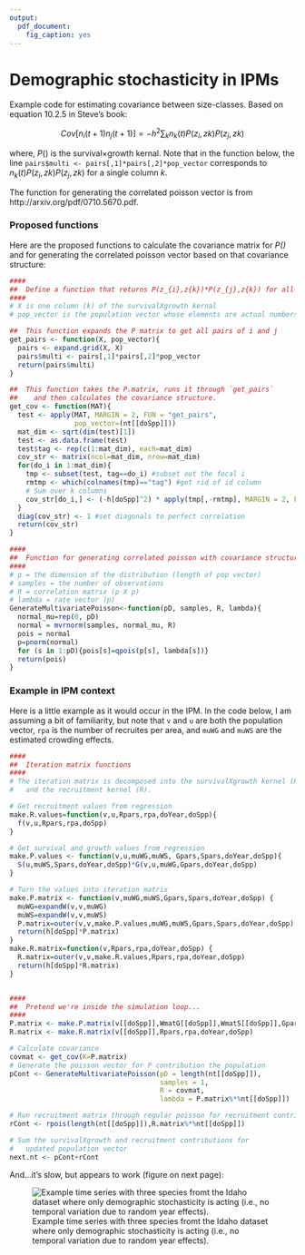 ```yaml
---
output: 
  pdf_document:
    fig_caption: yes
---
```


# Demographic stochasticity in IPMs

Example code for estimating covariance between size-classes. Based on equation 10.2.5 in Steve's book:

$$
Cov[n_{i}(t+1)n_{j}(t+1)] = -h^{2} \sum_{k} n_{k}(t)P(z_{i},z{k})P(z_{j},z{k})
$$

where, $P()$ is the survival$\times$growth kernal. Note that in the function below, the line `pairs$multi <- pairs[,1]*pairs[,2]*pop_vector` corresponds to $n_{k}(t)P(z_{i},z{k})P(z_{j},z{k})$ for a single column *k*.

The function for generating the correlated poisson vector is from http://arxiv.org/pdf/0710.5670.pdf.

### Proposed functions
Here are the proposed functions to calculate the covariance matrix for *P()* and for generating the correlated poisson vector based on that covariance structure:

```r
####
##  Define a function that returns P(z_{i},z{k})*P(z_{j},z{k}) for all i,j combos
####
# X is one column (k) of the survivalXgrowth kernal
# pop_vector is the population vector whose elements are actual numbers of individuals

##  This function expands the P matrix to get all pairs of i and j
get_pairs <- function(X, pop_vector){
  pairs <- expand.grid(X, X)
  pairs$multi <- pairs[,1]*pairs[,2]*pop_vector
  return(pairs$multi)
}  

##  This function takes the P.matrix, runs it through `get_pairs`
##    and then calculates the covariance structure.
get_cov <- function(MAT){
  test <- apply(MAT, MARGIN = 2, FUN = "get_pairs", 
                pop_vector=(nt[[doSpp]]))
  mat_dim <- sqrt(dim(test)[1])
  test <- as.data.frame(test)
  test$tag <- rep(c(1:mat_dim), each=mat_dim)
  cov_str <- matrix(ncol=mat_dim, nrow=mat_dim)
  for(do_i in 1:mat_dim){
    tmp <- subset(test, tag==do_i) #subset out the focal i
    rmtmp <- which(colnames(tmp)=="tag") #get rid of id column
    # Sum over k columns
    cov_str[do_i,] <- (-h[doSpp]^2) * apply(tmp[,-rmtmp], MARGIN = 2, FUN = "sum")
  }
  diag(cov_str) <- 1 #set diagonals to perfect correlation
  return(cov_str)
}

####
##  Function for generating correlated poisson with covariance structure
####
# p = the dimension of the distribution (length of pop vector)
# samples = the number of observations
# R = correlation matrix (p X p)
# lambda = rate vector (p)
GenerateMultivariatePoisson<-function(pD, samples, R, lambda){
  normal_mu=rep(0, pD)
  normal = mvrnorm(samples, normal_mu, R)
  pois = normal
  p=pnorm(normal)
  for (s in 1:pD){pois[s]=qpois(p[s], lambda[s])}
  return(pois)
}
```

### Example in IPM context
Here is a little example as it would occur in the IPM. In the code below, I am assuming a bit of familiarity, but note that `v` and `u` are both the population vector, `rpa` is the number of recruites per area, and `muWG` and `muWS` are the estimated crowding effects.
```r
####
##  Iteration matrix functions
####
# The iteration matrix is decomposed into the survivalXgrowth kernel (P)
#   and the recruitment kernel (R).

# Get recruitment values from regression
make.R.values=function(v,u,Rpars,rpa,doYear,doSpp){
  f(v,u,Rpars,rpa,doSpp)
}

# Get survival and growth values from regression
make.P.values <- function(v,u,muWG,muWS, Gpars,Spars,doYear,doSpp){ 
  S(u,muWS,Spars,doYear,doSpp)*G(v,u,muWG,Gpars,doYear,doSpp) 
}

# Turn the values into iteration matrix
make.P.matrix <- function(v,muWG,muWS,Gpars,Spars,doYear,doSpp) {
  muWG=expandW(v,v,muWG)
  muWS=expandW(v,v,muWS)
  P.matrix=outer(v,v,make.P.values,muWG,muWS,Gpars,Spars,doYear,doSpp)
  return(h[doSpp]*P.matrix)
} 
make.R.matrix=function(v,Rpars,rpa,doYear,doSpp) {
  R.matrix=outer(v,v,make.R.values,Rpars,rpa,doYear,doSpp)
  return(h[doSpp]*R.matrix)
}


####
##  Pretend we're inside the simulation loop...
####
P.matrix <- make.P.matrix(v[[doSpp]],WmatG[[doSpp]],WmatS[[doSpp]],Gpars,Spars,doYear,doSpp)  
R.matrix <- make.R.matrix(v[[doSpp]],Rpars,rpa,doYear,doSpp)  

# Calculate covariance
covmat <- get_cov(K=P.matrix)
# Generate the poisson vector for P contribution the population
pCont <- GenerateMultivariatePoisson(pD = length(nt[[doSpp]]),
                                     samples = 1,
                                     R = covmat,
                                     lambda = P.matrix%*%nt[[doSpp]])

# Run recruitment matrix through regular poisson for recruitment contribution
rCont <- rpois(length(nt[[doSpp]]),R.matrix%*%nt[[doSpp]])

# Sum the survivalXgrowth and recruitment contributions for
#   updated population vector
next.nt <- pCont+rCont
```

And...it's slow, but appears to work (figure on next page):

![Example time series with three species fromt the Idaho dataset where only demographic stochasticity is acting (i.e., no temporal variation due to random year effects).](demo_plot.png)